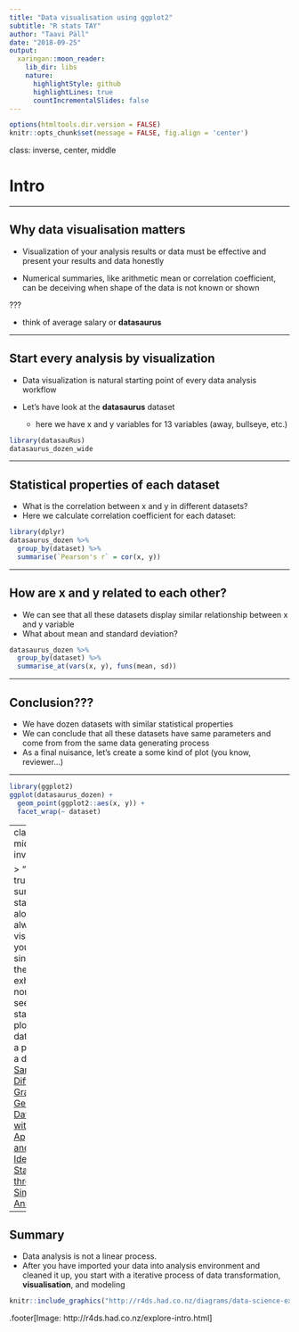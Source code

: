 ```yaml
---
title: "Data visualisation using ggplot2"
subtitle: "R stats TAY"
author: "Taavi Päll"
date: "2018-09-25"
output:
  xaringan::moon_reader:
    lib_dir: libs
    nature:
      highlightStyle: github
      highlightLines: true
      countIncrementalSlides: false
---
```


```r
options(htmltools.dir.version = FALSE)
knitr::opts_chunk$set(message = FALSE, fig.align = 'center')
```


class: inverse, center, middle

# Intro

---

## Why data visualisation matters

- Visualization of your analysis results or data must be effective and present your results and data honestly

- Numerical summaries, like arithmetic mean or correlation coefficient, can be deceiving when shape of the data is not known or shown

???

- think of average salary or **datasaurus**

---

## Start every analysis by visualization

- Data visualization is natural starting point of every data analysis workflow

- Let's have look at the **datasaurus** dataset
    - here we have x and y variables for 13 variables (away, bullseye, etc.) 

```r
library(datasauRus)
datasaurus_dozen_wide
```

---

## Statistical properties of each dataset

- What is the correlation between x and y in different datasets?
- Here we calculate correlation coefficient for each dataset:
```r
library(dplyr)
datasaurus_dozen %>% 
  group_by(dataset) %>% 
  summarise(`Pearson's r` = cor(x, y))
```

---

## How are x and y related to each other?

- We can see that all these datasets display similar relationship between x and y variable
- What about mean and standard deviation?
```r
datasaurus_dozen %>% 
  group_by(dataset) %>% 
  summarise_at(vars(x, y), funs(mean, sd))
```

---

## Conclusion???

- We have dozen datasets with similar statistical properties
- We can conclude that all these datasets have same parameters and come from from the same data generating process
- As a final nuisance, let's create a some kind of plot (you know, reviewer...)

---

```r
library(ggplot2)
ggplot(datasaurus_dozen) +
  geom_point(ggplot2::aes(x, y)) +
  facet_wrap(~ dataset)
```

---
class: middle, inverse

> "never trust summary statistics alone; always visualize your data", since, while the data exhibits normal seeming statistics, plotting the data reveals a picture of a dinosaur. [Same Stats, Different Graphs: Generating Datasets with Varied Appearance and Identical Statistics through Simulated Annealing](https://www.autodeskresearch.com/publications/samestats)

---

## Summary

- Data analysis is not a linear process. 
- After you have imported your data into analysis environment and cleaned it up, you start with a iterative process of data transformation, **visualisation**, and modeling

```r
knitr::include_graphics("http://r4ds.had.co.nz/diagrams/data-science-explore.png")
```


.footer[Image: http://r4ds.had.co.nz/explore-intro.html]

